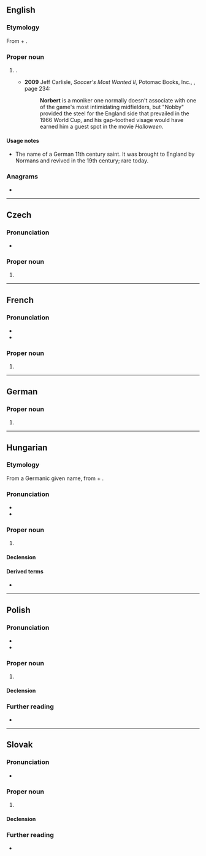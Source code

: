==English==

===Etymology===
From {{der|en|goh|nord|t=north}} + {{m|goh|beraht|t=bright}}.

===Proper noun===
{{en-proper noun}}

# {{given name|lang=en|male|from=Germanic languages}}.
#* '''2009''' Jeff Carlisle, ''Soccer's Most Wanted II'', Potomac Books, Inc., {{ISBN|1597971936}}, page 234:
#*: '''Norbert''' is a moniker one normally doesn't associate with one of the game's most intimidating midfielders, but "Nobby" provided the steel for the England side that prevailed in the 1966 World Cup, and his gap-toothed visage would have earned him a guest spot in the movie ''Halloween''.

====Usage notes====
* The name of a German 11th century saint. It was brought to England by Normans and revived in the 19th century; rare today.

===Anagrams===
* {{anagrams|en|a=benorrt|Bortner}}

----

==Czech==
{{wikipedia|lang=cs}}

===Pronunciation===
* {{cs-IPA}}

===Proper noun===
{{cs-proper noun|g=m}}

# {{given name|male|lang=cs|eq=Norbert}}

----

==French==

===Pronunciation===
* {{fr-IPA}}
* {{audio|LL-Q150 (fra)-Arthur Crbz-Norbert.wav|Audio|lang=fr}}

===Proper noun===
{{fr-proper noun}}

# {{given name|male|lang=fr|eq=Norbert}}

----

==German==

===Proper noun===
{{head|de|proper noun}}

# {{given name|male|lang=de|eq=Norbert}}

----

==Hungarian==
{{wikipedia|lang=hu}}

===Etymology===
From a Germanic given name, from {{der|hu|goh|nord|t=north}} + {{m|goh|beraht|t=bright}}.

===Pronunciation===
* {{hu-IPA}}
* {{hyphenation|Nor|bert|lang=hu}}

===Proper noun===
{{head|hu|proper noun}}

# {{given name|male|lang=hu|eq=Norbert}}

====Declension====
{{hu-infl-nom|Norberte|e}}{{hu-pos-etek|Norbert|j|jei}}

====Derived terms====
* {{l|hu|Norbi}}

----

==Polish==
{{wikipedia|lang=pl}}

===Pronunciation===
* {{pl-IPA-auto}}
* {{audio|Pl-Norbert.ogg|Audio|lang=pl}}

===Proper noun===
{{pl-proper noun|m-pr}}

# {{given name|male|lang=pl|eq=Norbert}}

====Declension====
{{pl-decl-noun-masc-pers|Norber|t|Norbertowie}}

===Further reading===
* {{R:PWN}}

----

==Slovak==

===Pronunciation===
* {{IPA|/ˈnɔrbɛrt/|lang=sk}}

===Proper noun===
{{sk-proper noun|g=m|gen=Norberta|pl=Norbertovia|decl=chlap}}

# {{given name|male|lang=sk|eq=Norbert}}

====Declension====
{{sk-decl-noun|Norbert|Norberta|Norbertovi|Norberta|Norbertovi|Norbertom|Norbertovia|Norbertov|Norbertom|Norbertov|Norbertoch|Norbertmi}}

===Further reading===
* {{R:SDK}}